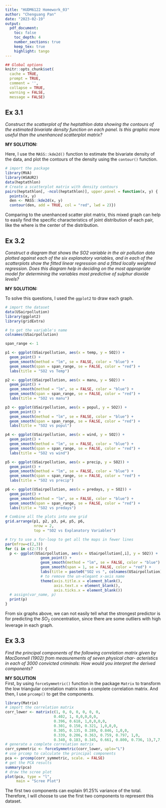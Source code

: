 ```yaml
---
title: "HUDM6122 Homework_03"
author: "Chenguang Pan"
date: "2023-02-19"
output:
  pdf_document:
    toc: false
    toc_depth: 4
    number_sections: true
    keep_tex: true
    highlight: tango
---
```


```r
## Global options
knitr::opts_chunk$set(
  cache = TRUE,
  prompt = TRUE,
  comment = '',
  collapse = TRUE,
  warning = FALSE,
  message = FALSE)
``` 

## Ex 3.1  
*Construct the scatterplot of the heptathlon data showing the contours of the estimated bivariate density function on each panel. Is this graphic more useful than the unenhanced scatterplot matrix?*  
  
  
**MY SOLUTION:**  

Here, I use the `MASS::kde2d()` function to estimate the bivariate density of the data, and plot the contours of the density using the `contour()` function.  

```r
# import the package
library(MVA)
library(HSAUR2)
data(heptathlon)
# Create a scatterplot matrix with density contours
pairs(heptathlon[, -ncol(heptathlon)], upper.panel = function(x, y) {
  points(x, y)
  den <- MASS::kde2d(x, y)
  contour(den, add = TRUE, col = "red", lwd = 2)})
```  

Comparing to the unenhanced scatter plot matrix, this mixed graph can help to easily find the specific characteristics of joint distribution of each pair, like the where is the center of the distribution.  

## Ex 3.2  
*Construct a diagram that shows the SO2 variable in the air pollution data plotted against each of the six explanatory variables, and in each of the scatterplots show the fitted linear regression and a fitted locally weighted regression. Does this diagram help in deciding on the most appropriate model for determining the variables most predictive of sulphur dioxide levels?*

**MY SOLUTION:**   

To solve this questions, I used the `ggplot2` to draw each graph.

```r
# import the dataset
data(USairpollution)
library(ggplot2)
library(gridExtra)

# to get the variable's name
colnames(USairpollution)

span_range <- 1

p1 <- ggplot(USairpollution, aes(x = temp, y = SO2)) + 
  geom_point() +
  geom_smooth(method = "lm", se = FALSE, color = "blue") +
  geom_smooth(span = span_range, se = FALSE, color = "red") +
  labs(title = "SO2 vs Temp")

p2 <- ggplot(USairpollution, aes(x = manu, y = SO2)) + 
  geom_point() +
  geom_smooth(method = "lm", se = FALSE, color = "blue") +
  geom_smooth(span = span_range, se = FALSE, color = "red") +
  labs(title = "SO2 vs manu")

p3 <- ggplot(USairpollution, aes(x = popul, y = SO2)) + 
  geom_point() +
  geom_smooth(method = "lm", se = FALSE, color = "blue") +
  geom_smooth(span = span_range, se = FALSE, color = "red") +
  labs(title = "SO2 vs popul")

p4 <- ggplot(USairpollution, aes(x = wind, y = SO2)) + 
  geom_point() +
  geom_smooth(method = "lm", se = FALSE, color = "blue") +
  geom_smooth(span = span_range, se = FALSE, color = "red") +
  labs(title = "SO2 vs wind")

p5 <- ggplot(USairpollution, aes(x = precip, y = SO2)) + 
  geom_point() +
  geom_smooth(method = "lm", se = FALSE, color = "blue") +
  geom_smooth(span = span_range, se = FALSE, color = "red") +
  labs(title = "SO2 vs precip")

p6 <- ggplot(USairpollution, aes(x = predays, y = SO2)) + 
  geom_point() +
  geom_smooth(method = "lm", se = FALSE, color = "blue") +
  geom_smooth(span = span_range, se = FALSE, color = "red") +
  labs(title = "SO2 vs predays")

# Combine all the plots into one grid
grid.arrange(p1, p2, p3, p4, p5, p6, 
             nrow = 2, 
             top = "SO2 vs Explanatory Variables")
```

```r
# try to use a for-loop to get all the maps in fewer lines
par(mfrow=c(2,3))
for (i in c(2:7)) {
  p <- ggplot(USairpollution, aes(x = USairpollution[,i], y = SO2)) + 
                geom_point() +
                geom_smooth(method = "lm", se = FALSE, color = "blue") +
                geom_smooth(span = 1, se = FALSE, color = "red") +
                labs(title = paste0("SO2 vs ", colnames(USairpollution)[i]))+
                # to remove the un-elegant x-axis name
                theme(axis.title.x = element_blank(),
                      axis.text.x = element_blank(),
                      axis.ticks.x = element_blank())
  # assign(var_name, p)
  print(p)
}
```    
From six graphs above, we can not easily tell what the strongest predictor is for predicting the $SO_2$ concentration, since there are some outliers with high leverage in each graph.


## Ex 3.3   
*Find the principal components of the following correlation matrix given by MacDonnell (1902) from measurements of seven physical char- acteristics in each of 3000 convicted criminals: How would you interpret the derived components?*  

**MY SOLUTION**  
First, by using `forceSymmetric()` function in the package `Matrix` to transform the low triangular correlation matrix into a complete correlation matrix. And then, I use `prcomp()` to get the components.
```r
library(Matrix)
# import the correlation matrix
corr_lower <- matrix(c(1, 0, 0, 0, 0, 0, 0,
                      0.402, 1, 0,0,0,0,0,
                      0.396, 0.618, 1,0,0,0,0,
                      0.301, 0.150, 0.321, 1,0,0,0,
                      0.305, 0.135, 0.289, 0.846, 1,0,0,
                      0.339, 0.206, 0.363, 0.759, 0.797, 1,0,
                      0.340, 0.183, 0.345, 0.661, 0.800, 0.736, 1),7,7, byrow = T)
# generate a complete correlation matrix
corr_symmetric <- forceSymmetric(corr_lower, uplo="L")
# use prcomp to calculate the principal components
pca <- prcomp(corr_symmetric, scale. = FALSE)
# get the PCA results
summary(pca)
# draw the scree plot 
plot(pca, type = "l", 
     main = "Scree Plot")
```   

The first two components can explain 91.25% variance of the total. Therefore, I will choose to use the first two components to represent this dataset.  



